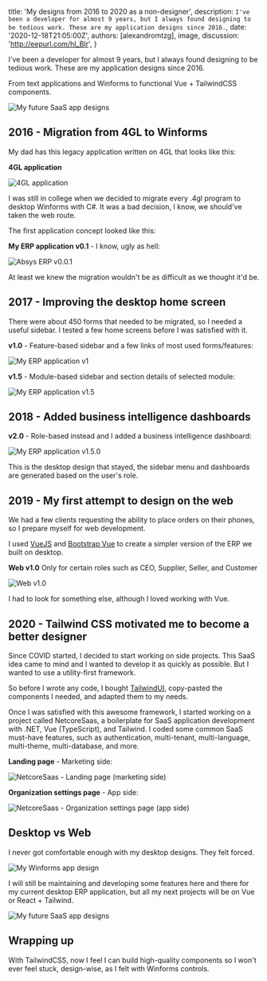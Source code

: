 
  title: 'My designs from 2016 to 2020 as a non-designer',
  description: `I've been a developer for almost 9 years, but I always found designing to be tedious work. These are my application designs since 2016.`,
  date: '2020-12-18T21:05:00Z',
  authors: [alexandromtzg],
  image,
  discussion: 'http://eepurl.com/hl_BIr',
}

I've been a developer for almost 9 years, but I always found designing to be tedious work. These are my application designs since 2016.

From text applications and Winforms to functional Vue + TailwindCSS components.

<img
  src={img8}
  alt="My future SaaS app designs"
  className="mt-0 border-3 border-gray-900 rounded-md w-full shadow-md"
/>

<!--more-->

## 2016 - Migration from 4GL to Winforms

My dad has this legacy application written on 4GL that looks like this:

**4GL application**

<img
  src={img4gl}
  alt="4GL application"
  className="mt-0 border-3 border-gray-900 rounded-md w-full shadow-md"
/>

I was still in college when we decided to migrate every .4gl program to desktop Winforms with C#. It was a bad decision, I know, we should've taken the web route.

The first application concept looked like this:

**My ERP application v0.1** - I know, ugly as hell:

<img
  src={img1}
  alt="Absys ERP v0.0.1"
  className="mt-0 border-3 border-gray-900 rounded-md w-full shadow-md"
/>

At least we knew the migration wouldn't be as difficult as we thought it'd be.

## 2017 - Improving the desktop home screen

There were about 450 forms that needed to be migrated, so I needed a useful sidebar.
I tested a few home screens before I was satisfied with it.

**v1.0** - Feature-based sidebar and a few links of most used forms/features:

<img
  src={img2}
  alt="My ERP application v1"
  className="mt-0 border-3 border-gray-900 rounded-md w-full shadow-md"
/>

**v1.5** - Module-based sidebar and section details of selected module:

<img
  src={img3}
  alt="My ERP application v1.5"
  className="mt-0 border-3 border-gray-900 rounded-md w-full shadow-md"
/>

## 2018 - Added business intelligence dashboards

**v2.0** - Role-based instead and I added a business intelligence dashboard:

<img
  src={img4}
  alt="My ERP application v1.5.0"
  className="mt-0 border-3 border-gray-900 rounded-md w-full shadow-md"
/>

This is the desktop design that stayed, the sidebar menu and dashboards are generated based on the user's role.

## 2019 - My first attempt to design on the web

We had a few clients requesting the ability to place orders on their phones, so I prepare myself for web development.

I used <a href="https://vuejs.org" target="_blank">VueJS</a> and <a href="https://bootstrap-vue.org" target="_blank">Bootstrap Vue</a> to create a simpler version of the ERP we built on desktop.

**Web v1.0** Only for certain roles such as CEO, Supplier, Seller, and Customer

<img
  src={imgWeb}
  alt="Web v1.0"
  className="mt-0 border-3 border-gray-900 rounded-md w-full shadow-md"
/>

I had to look for something else, although I loved working with Vue.

## 2020 - Tailwind CSS motivated me to become a better designer

Since COVID started, I decided to start working on side projects. This SaaS idea came to mind and I wanted to develop it as quickly as possible. But I wanted to use a utility-first framework.

So before I wrote any code, I bought [TailwindUI](https://tailwindui.com), copy-pasted the components I needed, and adapted them to my needs.

Once I was satisfied with this awesome framework, I started working on a project called NetcoreSaas, a boilerplate for SaaS application development with .NET, Vue (TypeScript), and Tailwind. I coded some common SaaS must-have features, such as authentication, multi-tenant, multi-language, multi-theme, multi-database, and more.

**Landing page** - Marketing side:

<img
  src={img6}
  alt="NetcoreSaas - Landing page (marketing side)"
  className="mt-0 border-3 border-gray-900 rounded-md w-full shadow-md"
/>

**Organization settings page** - App side:

<img
  src={img7}
  alt="NetcoreSaas - Organization settings page (app side)"
  className="-mt-4 border-3 border-gray-900 rounded-md w-full shadow-md"
/>

## Desktop vs Web

I never got comfortable enough with my desktop designs. They felt forced.

<img
  src={img9}
  alt="My Winforms app design"
  className="mt-0 border-3 border-gray-900 rounded-md w-full shadow-md"
/>

I will still be maintaining and developing some features here and there for my current desktop ERP application, but all my next projects will be on Vue or React + Tailwind.

<img
  src={img8}
  alt="My future SaaS app designs"
  className="mt-0 border-3 border-gray-900 rounded-md w-full shadow-md"
/>

## Wrapping up

With TailwindCSS, now I feel I can build high-quality components so I won't ever feel stuck, design-wise, as I felt with Winforms controls.
